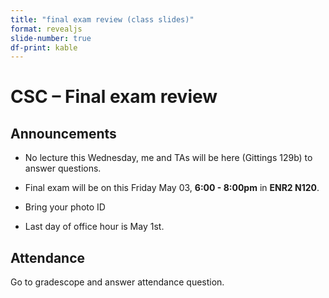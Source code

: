 ```yaml
---
title: "final exam review (class slides)"
format: revealjs
slide-number: true
df-print: kable
---
```



# CSC -- Final exam review

## Announcements

-   No lecture this Wednesday, me and TAs will be here (Gittings 129b) to answer questions.

-   Final exam will be on this Friday May 03, **6:00 - 8:00pm** in **ENR2 N120**.

-   Bring your photo ID

-   Last day of office hour is May 1st. 

## Attendance

Go to gradescope and answer attendance question.



